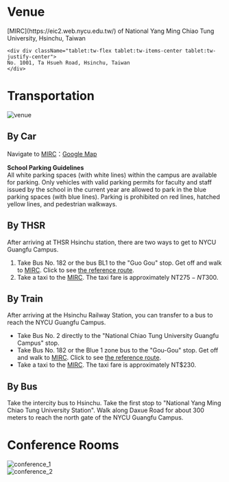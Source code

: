 
# Venue

<div className="tablet:tw-mb-5">
    <div div className="tablet:tw-flex tablet:tw-items-center tablet:tw-justify-center">
    [MIRC](https://eic2.web.nycu.edu.tw/) of National Yang Ming Chiao Tung University, Hsinchu, Taiwan  
    </div>

    <div div className="tablet:tw-flex tablet:tw-items-center tablet:tw-justify-center">
    No. 1001, Ta Hsueh Road, Hsinchu, Taiwan
    </div>
</div>

# Transportation

<div div className="tablet:tw-flex tablet:tw-items-center tablet:tw-justify-center">
  <Image
    className="tablet:tw-mr-5 tablet:tw-w-4/5 tablet:tw-mt-14"
    src={venueImg}
    alt="venue"
  />
</div>

## By Car

Navigate to [MIRC](https://eic2.web.nycu.edu.tw/)：[Google Map](https://maps.app.goo.gl/MttEZQraQ3usSbj47?g_st=ic)  

**School Parking Guidelines**   
All white parking spaces (with white lines) within the campus are available for parking. Only vehicles with valid parking permits for faculty and staff issued by the school in the current year are allowed to park in the blue parking spaces (with blue lines). Parking is prohibited on red lines, hatched yellow lines, and pedestrian walkways.  

## By THSR

After arriving at THSR Hsinchu station, there are two ways to get to NYCU Guangfu Campus.

1. Take Bus No. 182 or the bus BL1 to the "Guo Gou" stop. Get off and walk to [MIRC](https://eic2.web.nycu.edu.tw/). Click to see [the reference route]((https://maps.app.goo.gl/GU7nbFYjc5bPLJPD8)).   
2. Take a taxi to the [MIRC](https://eic2.web.nycu.edu.tw/). The taxi fare is approximately NT$275-NT$300.  

## By Train

After arriving at the Hsinchu Railway Station, you can transfer to a bus to reach the NYCU Guangfu Campus.  

* Take Bus No. 2 directly to the "National Chiao Tung University Guangfu Campus" stop.  
* Take Bus No. 182 or the Blue 1 zone bus to the "Gou-Gou" stop. Get off and walk to [MIRC](https://eic2.web.nycu.edu.tw/). Click to see [the reference route]((https://maps.app.goo.gl/GU7nbFYjc5bPLJPD8)).   
* Take a taxi to the [MIRC](https://eic2.web.nycu.edu.tw/). The taxi fare is approximately NT$230.  


## By Bus

Take the intercity bus to Hsinchu. Take the first stop to "National Yang Ming Chiao Tung University Station". Walk along Daxue Road for about 300 meters to reach the north gate of the NYCU Guangfu Campus.


# Conference Rooms

<div div className="tablet:tw-flex tablet:tw-items-center tablet:tw-justify-center">
  <Image
    className="tablet:tw-mr-5 tablet:tw-w-4/5 tablet:tw-mt-14"
    src={confImg1}
    alt="conference_1"
  />
</div>

<div div className="tablet:tw-flex tablet:tw-items-center tablet:tw-justify-center">
  <Image
    className="tablet:tw-mr-5 tablet:tw-w-4/5 tablet:tw-mt-14"
    src={confImg2}
    alt="conference_2"
  />
</div>




